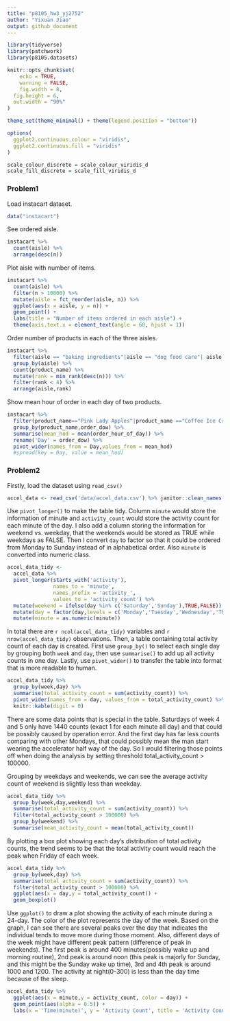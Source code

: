 ```yaml
---
title: "p8105_hw3_yj2752"
author: "Yixuan Jiao"
output: github_document
---
```


```r
library(tidyverse)
library(patchwork)
library(p8105.datasets)

knitr::opts_chunk$set(
	echo = TRUE,
	warning = FALSE,
	fig.width = 8, 
  fig.height = 6,
  out.width = "90%"
)

theme_set(theme_minimal() + theme(legend.position = "bottom"))

options(
  ggplot2.continuous.colour = "viridis",
  ggplot2.continuous.fill = "viridis"
)

scale_colour_discrete = scale_colour_viridis_d
scale_fill_discrete = scale_fill_viridis_d
```

### Problem1
Load instacart dataset.
```r
data("instacart")
```
See ordered aisle.
```r
instacart %>%
  count(aisle) %>%
  arrange(desc(n))
```
Plot aisle with number of items.
```r
instacart %>% 
  count(aisle) %>% 
  filter(n > 10000) %>% 
  mutate(aisle = fct_reorder(aisle, n)) %>% 
  ggplot(aes(x = aisle, y = n)) + 
  geom_point() + 
  labs(title = "Number of items ordered in each aisle") +
  theme(axis.text.x = element_text(angle = 60, hjust = 1))
```

Order number of products in each of the three aisles.
```r
instacart %>% 
  filter(aisle == "baking ingredients"|aisle == "dog food care"| aisle == "packaged vegetables fruits") %>% 
  group_by(aisle) %>%
  count(product_name) %>%
  mutate(rank = min_rank(desc(n))) %>%
  filter(rank < 4) %>%
  arrange(aisle,rank)
```
Show mean hour of order in each day of two products.
```r
instacart %>%
  filter(product_name=="Pink Lady Apples"|product_name =="Coffee Ice Cream") %>%
  group_by(product_name,order_dow) %>%
  summarise(mean_hod = mean(order_hour_of_day)) %>%
  rename('Day' = order_dow) %>%
  pivot_wider(names_from = Day,values_from = mean_hod)
  #spread(key = Day, value = mean_hod)
```


### Problem2
Firstly, load the dataset using `read_csv()`
```r
accel_data <- read_csv('data/accel_data.csv') %>% janitor::clean_names()
```
Use `pivot_longer()` to make the table tidy. Column `minute` would store the information of minute and `activity_count` would store the activity count for each minute of the day. I also add a column storing the information for weekend vs. weekday, that the weekends would be stored as TRUE while weekdays as FALSE. Then I convert `day` to factor so that it could be ordered from Monday to Sunday instead of in alphabetical order. Also `minute` is converted into numeric class.
```r
accel_data_tidy <- 
  accel_data %>%
  pivot_longer(starts_with('activity'),
               names_to = 'minute',
               names_prefix = 'activity_',
               values_to = 'activity_count') %>%
  mutate(weekend = ifelse(day %in% c('Saturday','Sunday'),TRUE,FALSE)) %>%
  mutate(day = factor(day,levels = c('Monday','Tuesday','Wednesday','Thursday','Friday','Saturday','Sunday'))) %>%
  mutate(minute = as.numeric(minute))
```
In total there are `r ncol(accel_data_tidy)` variables and `r nrow(accel_data_tidy)` observations.
Then, a table containing total activity count of each day is created. First use `group_by()` to select each single day by grouping both `week` and `day`, then use `summarise()` to add up all activity counts in one day. Lastly, use `pivot_wider()` to transfer the table into format that is more readable to human.
```r
accel_data_tidy %>%
  group_by(week,day) %>%
  summarise(total_activity_count = sum(activity_count)) %>%
  pivot_wider(names_from = day, values_from = total_activity_count) %>%
  knitr::kable(digit = 0)
```
There are some data points that is special in the table. Saturdays of week 4 and 5 only have 1440 counts (exact 1 for each minute all day) and that could be possibly caused by operation error. And the first day has far less counts comparing with other Mondays, that could possibly mean the man start wearing the accelerator half way of the day. So I would filtering those points off when doing the analysis by setting threshold total_activity_count > 100000.

Grouping by weekdays and weekends, we can see the average activity count of weekend is slightly less than weekday. 
```r
accel_data_tidy %>%
  group_by(week,day,weekend) %>%
  summarise(total_activity_count = sum(activity_count)) %>%
  filter(total_activity_count > 100000) %>%
  group_by(weekend) %>%
  summarise(mean_activity_count = mean(total_activity_count))
```
By plotting a box plot showing each day's distribution of total activity counts, the trend seems to be that the total activity count would reach the peak when Friday of each week.
```r
accel_data_tidy %>%
  group_by(week,day) %>%
  summarise(total_activity_count = sum(activity_count)) %>%
  filter(total_activity_count > 100000) %>%
  ggplot(aes(x = day,y = total_activity_count)) +
  geom_boxplot()
```

Use `ggplot()` to draw a plot showing the activity of each minute during a 24-day. The color of the plot represents the day of the week. Based on the graph, I can see there are several peaks over the day that indicates the individual tends to move more during those moment. Also, different days of the week might have different peak pattern (difference of peak in weekends). The first peak is around 400 minutes(possibly wake up and morning routine), 2nd peak is around noon (this peak is majorly for Sunday, and this might be the Sunday wake up time), 3rd and 4th peak is around 1000 and 1200. The activity at night(0-300) is less than the day time because of the sleep.
```r
accel_data_tidy %>%
  ggplot(aes(x = minute,y = activity_count, color = day)) +
  geom_point(aes(alpha = 0.5)) +
  labs(x = 'Time(minute)', y = 'Activity Count', title = 'Activity Count of the 24-hour Day')
```



